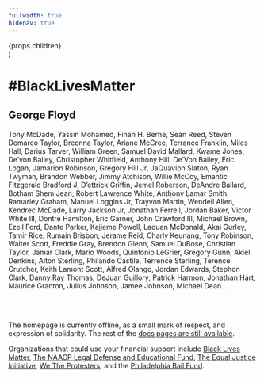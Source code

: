 ```yaml
---
fullwidth: true
hidenav: true
---
```



  <div
    style={{
      backgroundColor: 'black',
      color: 'white',
      padding: 32,
      fontWeight: 'bold',
      fontSize: '2em',
    }}>
    {props.children}
  </div>
)

# #BlackLivesMatter

## George Floyd

Tony McDade, Yassin Mohamed, Finan H. Berhe, Sean Reed, Steven Demarco Taylor,
Breonna Taylor, Ariane McCree, Terrance Franklin, Miles Hall, Darius Tarver,
William Green, Samuel David Mallard, Kwame Jones, De’von Bailey, Christopher Whitfield,
Anthony Hill, De’Von Bailey, Eric Logan, Jamarion Robinson, Gregory Hill Jr,
JaQuavion Slaton, Ryan Twyman, Brandon Webber, Jimmy Atchison, Willie McCoy,
Emantic Fitzgerald Bradford J, D’ettrick Griffin, Jemel Roberson, DeAndre Ballard,
Botham Shem Jean, Robert Lawrence White, Anthony Lamar Smith, Ramarley Graham,
Manuel Loggins Jr, Trayvon Martin, Wendell Allen, Kendrec McDade, Larry Jackson Jr,
Jonathan Ferrell, Jordan Baker, Victor White III, Dontre Hamilton, Eric Garner,
John Crawford III, Michael Brown, Ezell Ford, Dante Parker, Kajieme Powell,
Laquan McDonald, Akai Gurley, Tamir Rice, Rumain Brisbon, Jerame Reid, Charly Keunang,
Tony Robinson, Walter Scott, Freddie Gray, Brendon Glenn, Samuel DuBose, Christian Taylor,
Jamar Clark, Mario Woods, Quintonio LeGrier, Gregory Gunn, Akiel Denkins, Alton Sterling,
Philando Castile, Terrence Sterling, Terence Crutcher, Keith Lamont Scott, Alfred Olango,
Jordan Edwards, Stephon Clark, Danny Ray Thomas, DeJuan Guillory, Patrick Harmon,
Jonathan Hart, Maurice Granton, Julius Johnson, Jamee Johnson, Michael Dean...

<br />
<br />

The homepage is currently offline, as a small mark of respect, and expression of solidarity.
The rest of the [docs pages are still available](/home).

Organizations that could use your financial support include
[Black Lives Matter](https://blacklivesmatter.com),
[The NAACP Legal Defense and Educational Fund](https://www.naacpldf.org),
[The Equal Justice Initiative](https://eji.org),
[We The Protesters](https://www.wetheprotesters.org),
and the
[Philadelphia Bail Fund](https://www.phillybailfund.org/).

<PoweredByVercel />
